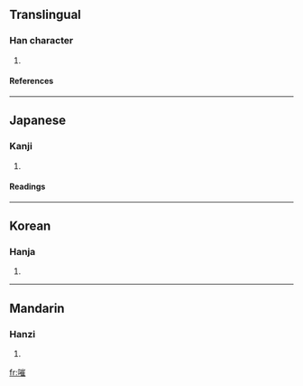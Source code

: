 ==Translingual==
===Han character===
{{Han char|rn=30|rad=口|as=11|sn=14|four=6201<sub>4</sub>|canj=口山人土 (RUOG)}}
# {{defn|Han}}
====References====
{{Han ref|kx=0204.220|dkj=04149|dj=0427.030|hdz=10677.020|uh=55FA|ud=22010|bh=E151|bd=57681}}
----
==Japanese==
===Kanji===
{{ja-kanji|grade=|rs=口11}}
# {{defn|Japanese}} 
====Readings====
{{ja-readings|on=[[すい]] (sui), [[さい]] (sai), [[せ]] (se)|kun=[[なげく]] (nageku)}}
----
==Korean==
===Hanja===
{{ko-hanja|hangeul=최|rv=choe|mr=ch'oe}}
# {{defn|Korean}}
----
==Mandarin==
===Hanzi===
{{cmn-hanzi|pin=[[cuī]] (cui1)|wg=ts'ui<sup>1</sup>}}
# {{defn|Mandarin}}

[[fr:嗺]]